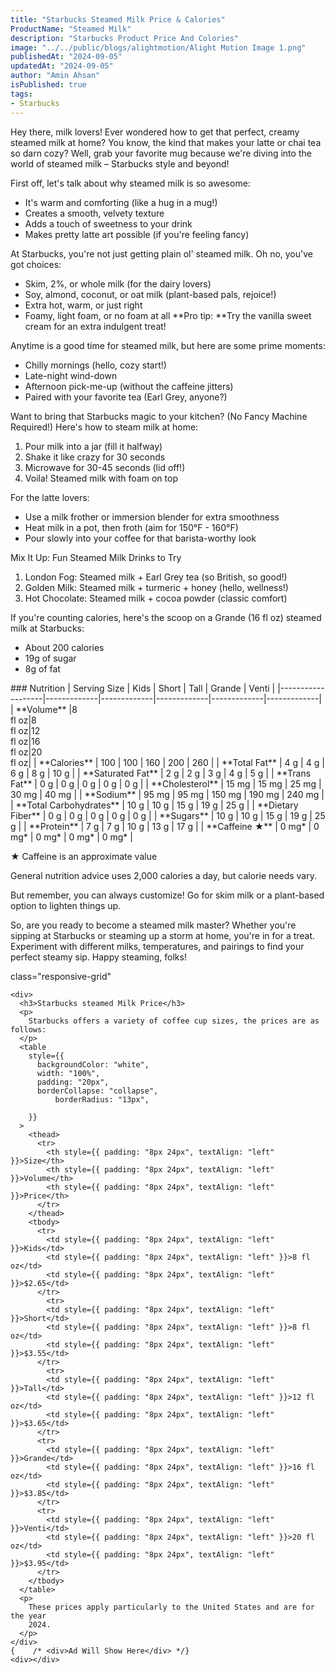 ```yaml
---
title: "Starbucks Steamed Milk Price & Calories"
ProductName: "Steamed Milk" 
description: "Starbucks Product Price And Colories"
image: "../../public/blogs/alightmotion/Alight Motion Image 1.png"
publishedAt: "2024-09-05"
updatedAt: "2024-09-05"
author: "Amin Ahsan"
isPublished: true
tags:
- Starbucks
---
```


Hey there, milk lovers! Ever wondered how to get that perfect, creamy steamed milk at home? You know, the kind that makes your latte or chai tea so darn cozy? Well, grab your favorite mug because we're diving into the world of steamed milk – Starbucks style and beyond!

First off, let's talk about why steamed milk is so awesome:
- It's warm and comforting (like a hug in a mug!)
- Creates a smooth, velvety texture
- Adds a touch of sweetness to your drink
- Makes pretty latte art possible (if you're feeling fancy)

At Starbucks, you're not just getting plain ol' steamed milk. Oh no, you've got choices:
- Skim, 2%, or whole milk (for the dairy lovers)
- Soy, almond, coconut, or oat milk (plant-based pals, rejoice!)
- Extra hot, warm, or just right
- Foamy, light foam, or no foam at all
**Pro tip: **Try the vanilla sweet cream for an extra indulgent treat!

Anytime is a good time for steamed milk, but here are some prime moments:
- Chilly mornings (hello, cozy start!)
- Late-night wind-down
- Afternoon pick-me-up (without the caffeine jitters)
- Paired with your favorite tea (Earl Grey, anyone?)

Want to bring that Starbucks magic to your kitchen? (No Fancy Machine Required!) Here's how to steam milk at home:
1. Pour milk into a jar (fill it halfway)
2. Shake it like crazy for 30 seconds
3. Microwave for 30-45 seconds (lid off!)
4. Voila! Steamed milk with foam on top

For the latte lovers:
- Use a milk frother or immersion blender for extra smoothness
- Heat milk in a pot, then froth (aim for 150°F - 160°F)
- Pour slowly into your coffee for that barista-worthy look

Mix It Up: Fun Steamed Milk Drinks to Try
1. London Fog: Steamed milk + Earl Grey tea (so British, so good!)
2. Golden Milk: Steamed milk + turmeric + honey (hello, wellness!)
3. Hot Chocolate: Steamed milk + cocoa powder (classic comfort)

If you're counting calories, here's the scoop on a Grande (16 fl oz) steamed milk at Starbucks:
- About 200 calories
- 19g of sugar
- 8g of fat
<div className="table-container">
### Nutrition
| Serving Size      | Kids        | Short       | Tall        | Grande      | Venti       |
|-------------------|-------------|-------------|-------------|-------------|-------------|
| **Volume**        |8 <br/> fl oz|8 <br/> fl oz|12 <br/>fl oz|16 <br/>fl oz|20 <br/>fl oz|
| **Calories**      | 100         | 100         | 160         | 200         | 260         |
| **Total Fat**     | 4 g         | 4 g         | 6 g         | 8 g         | 10 g         |
| **Saturated Fat** | 2 g         | 2 g         | 3 g         | 4 g         | 5 g         |
| **Trans Fat**     | 0 g         | 0 g         | 0  g         | 0 g         | 0 g         |
| **Cholesterol**   | 15 mg        | 15 mg        | 25 mg        | 30 mg        | 40 mg        |
| **Sodium**        | 95 mg       | 95 mg       | 150 mg       | 190 mg       | 240 mg       |
| **Total Carbohydrates** | 10 g  | 10 g        | 15 g        | 19 g        | 25 g        |
| **Dietary Fiber** | 0 g         | 0 g         | 0 g         | 0 g         | 0 g         |
| **Sugars**        | 10 g        | 10 g        | 15 g        | 19 g        | 25 g        |
| **Protein**       | 7 g         | 7 g         | 10 g         | 13 g         | 17 g         |
| **Caffeine ★**    | 0 mg*       | 0 mg*       | 0 mg*       | 0 mg*       | 0 mg*       |
</div>

★ Caffeine is an approximate value

General nutrition advice uses 2,000 calories a day, but calorie needs vary. 

But remember, you can always customize! Go for skim milk or a plant-based option to lighten things up.

So, are you ready to become a steamed milk master? Whether you're sipping at Starbucks or steaming up a storm at home, you're in for a treat. Experiment with different milks, temperatures, and pairings to find your perfect steamy sip. Happy steaming, folks!

 <style jsx>{`
  .table-container {
    overflow-x: auto;
    position: relative;
  }
  .table-container table {
    border-collapse: collapse;
    width: 30%;
  }
  .table-container th,
  .table-container td {
    border: 1px solid #ddd;
    padding: 2px;
    min-width: 30px;
    font-size: 11px;
  }
  .table-container th:first-child,
  .table-container td:first-child {
    position: sticky;
    left: 0;
    background-color: white;
    z-index: 1;
  }
  @media (max-width: 768px) {
    .table-container th:not(:first-child),
    .table-container td:not(:first-child) {
      min-width: 50px;
    }
  }
`}</style>


<style jsx>{`
  @media (min-width: 768px) {
    .responsive-grid {
      display: grid;
      grid-template-columns: 1fr 1fr;
    }
  }
`}</style>

<div
  style={{
    backgroundColor: "#cee3de",
    borderLeft: "3px solid #0c7556",
   padding: "20px",
    paddingTop: "13px", // Add padding to the top
        display: "grid",
        height: "fit-content",
      }} 
      
  class="responsive-grid"

>
    <div>
      <h3>Starbucks steamed Milk Price</h3>
      <p>
        Starbucks offers a variety of coffee cup sizes, the prices are as follows:
      </p>
      <table
        style={{
          backgroundColor: "white",
          width: "100%",
          padding: "20px",
          borderCollapse: "collapse",
              borderRadius: "13px",
          
        }}
      >
        <thead>
          <tr>
            <th style={{ padding: "8px 24px", textAlign: "left" }}>Size</th>
            <th style={{ padding: "8px 24px", textAlign: "left" }}>Volume</th>
            <th style={{ padding: "8px 24px", textAlign: "left" }}>Price</th>
          </tr>
        </thead>
        <tbody>
          <tr>
            <td style={{ padding: "8px 24px", textAlign: "left" }}>Kids</td>
            <td style={{ padding: "8px 24px", textAlign: "left" }}>8 fl oz</td>
            <td style={{ padding: "8px 24px", textAlign: "left" }}>$2.65</td>
          </tr>
            <tr>
            <td style={{ padding: "8px 24px", textAlign: "left" }}>Short</td>
            <td style={{ padding: "8px 24px", textAlign: "left" }}>8 fl oz</td>
            <td style={{ padding: "8px 24px", textAlign: "left" }}>$3.55</td>
          </tr>
            <tr>
            <td style={{ padding: "8px 24px", textAlign: "left" }}>Tall</td>
            <td style={{ padding: "8px 24px", textAlign: "left" }}>12 fl oz</td>
            <td style={{ padding: "8px 24px", textAlign: "left" }}>$3.65</td>
          </tr>
          <tr>
            <td style={{ padding: "8px 24px", textAlign: "left" }}>Grande</td>
            <td style={{ padding: "8px 24px", textAlign: "left" }}>16 fl oz</td>
            <td style={{ padding: "8px 24px", textAlign: "left" }}>$3.85</td>
          </tr>
          <tr>
            <td style={{ padding: "8px 24px", textAlign: "left" }}>Venti</td>
            <td style={{ padding: "8px 24px", textAlign: "left" }}>20 fl oz</td>
            <td style={{ padding: "8px 24px", textAlign: "left" }}>$3.95</td>
          </tr>
        </tbody>
      </table>
      <p>
        These prices apply particularly to the United States and are for the year
        2024.
      </p>
    </div>
    {    /* <div>Ad Will Show Here</div> */}
    <div></div>
  </div>